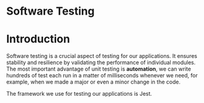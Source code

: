 # Software Testing

# Introduction

Software testing is a crucial aspect of testing for our applications. It ensures stability and resilience by validating the performance of individual modules. The most important advantage of unit testing is **automation**, we can write hundreds of test each run in a matter of milliseconds whenever we need, for example, when we made a major or even a minor change in the code.

The framework we use for testing our applications is Jest.
